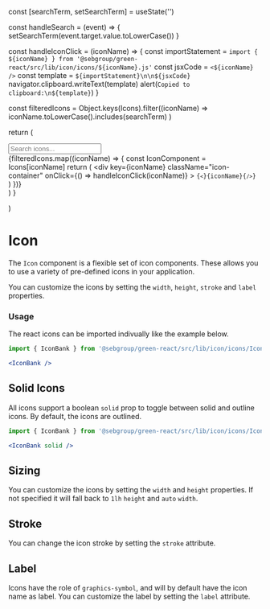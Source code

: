 
  const [searchTerm, setSearchTerm] = useState('')

  const handleSearch = (event) => {
    setSearchTerm(event.target.value.toLowerCase())
  }

  const handleIconClick = (iconName) => {
    const importStatement = `import { ${iconName} } from '@sebgroup/green-react/src/lib/icon/icons/${iconName}.js'`
    const jsxCode = `<${iconName} />`
    const template = `${importStatement}\n\n${jsxCode}`
    navigator.clipboard.writeText(template)
    alert(`Copied to clipboard:\n${template}`)
  }

  const filteredIcons = Object.keys(Icons).filter((iconName) =>
    iconName.toLowerCase().includes(searchTerm)
  )

  return (
    <div className="custom-card-storybook">
      <Styles />
      <input
        type="text"
        id="icon-search"
        placeholder="Search icons..."
        onChange={handleSearch}
      />
      <div className="icon-showcase">
        {filteredIcons.map((iconName) => {
          const IconComponent = Icons[iconName]
          return (
            <div
              key={iconName}
              className="icon-container"
              onClick={() => handleIconClick(iconName)}
            >
              <IconComponent />
              <code>{`<`}{iconName}{`/>`}</code>
            </div>
          )
        })}
      </div>
    </div>
  )
}

  <style>
    {`
    .custom-card-storybook .icon-showcase {
      display: grid;
      grid-template-columns: repeat(auto-fill, minmax(180px, 1fr));
      gap: 24px;
    }
    .custom-card-storybook .icon-container {
      display: flex;
      flex-direction: column;
      align-items: center;
      cursor: pointer;
      gap: 20px;
      border-radius: 8px;
      border: 1px solid #ececec;
      padding: 32px 24px;
    }

    code {
      font-size: 10px;
    }

    .custom-card-storybook input#icon-search {
      margin-bottom: 1rem;
      padding: 0.5rem;
      width: 100%;
      box-sizing: border-box;
    }
  `}
  </style>
)

<Meta of={IconStories} />

# Icon

The `Icon` component is a flexible set of icon components. These allows you to use a variety of pre-defined icons in your application.

You can customize the icons by setting the `width`, `height`, `stroke` and `label` properties.

### Usage

The react icons can be imported indivually like the example below.

```jsx
import { IconBank } from '@sebgroup/green-react/src/lib/icon/icons/IconBank.js'

<IconBank />
```

<Canvas>
  <Story of={IconStories.Default} />
</Canvas>

## Solid Icons

All icons support a boolean `solid` prop to toggle between solid and outline icons. By default, the icons are outlined.

```jsx
import { IconBank } from '@sebgroup/green-react/src/lib/icon/icons/IconBank.js'

<IconBank solid />
```

<Canvas>
  <IconBank />

  <IconBank solid />
</Canvas>

## Sizing

You can customize the icons by setting the `width` and `height` properties. If not specified it will fall back to  `1lh` `height` and `auto` `width`.

<Canvas>
  <IconBank width="24" height="24" />

  <IconBank width="48" height="48" />

  <IconBank width="84" height="84" />
</Canvas>

## Stroke

You can change the icon stroke by setting the `stroke` attribute.

<Canvas>
  <IconBank stroke="2" />
</Canvas>

## Label

Icons have the role of `graphics-symbol`, and will by default have the icon name as label. You can customize the label by setting the `label` attribute.

<Canvas>
  <IconRocket label="This is the label for Rocket Icon" />
</Canvas>
